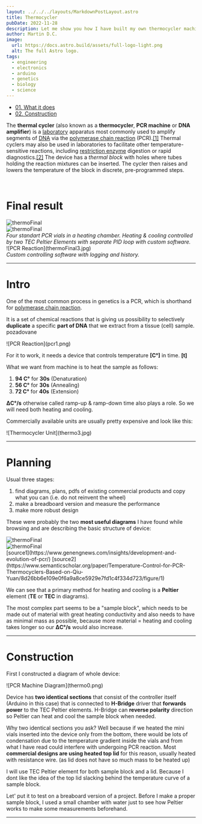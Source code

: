 ```yaml
---
layout: ../../../layouts/MarkdownPostLayout.astro
title: Thermocycler
pubDate: 2022-11-28
description: Let me show you how I have built my own thermocycler machine for PCR reactions in genetics.
author: Martin D.C.
image:
  url: https://docs.astro.build/assets/full-logo-light.png
  alt: The full Astro logo.
tags:
  - engineering
  - electronics
  - arduino
  - genetics
  - biology
  - science
---
```


- [01. What it does](#intro)
- [02. Construction](#construction)

The **thermal cycler** (also known as a **thermocycler**, **PCR machine** or **DNA amplifier**) is a [laboratory](https://en.wikipedia.org/wiki/Laboratory "Laboratory") apparatus most commonly used to amplify segments of [DNA](https://en.wikipedia.org/wiki/DNA "DNA") via the [polymerase chain reaction](https://en.wikipedia.org/wiki/Polymerase_chain_reaction) (PCR).[[1]](https://en.wikipedia.org/wiki/Thermal_cycler#cite_note-1) Thermal cyclers may also be used in laboratories to facilitate other temperature-sensitive reactions, including [restriction enzyme](https://en.wikipedia.org/wiki/Restriction_enzyme "Restriction enzyme") digestion or rapid diagnostics.[[2]](https://en.wikipedia.org/wiki/Thermal_cycler#cite_note-2) The device has a _thermal block_ with holes where tubes holding the reaction mixtures can be inserted. The cycler then raises and lowers the temperature of the block in discrete, pre-programmed steps.

<br/>

# Final result
<div class="grid">
<div class='imgWrap' data-lightbox="true"><Image src={thermo1} alt='thermoFinal' /></div>
<div class='imgWrap' data-lightbox="true"><Image src={thermo2} alt='thermoFinal' /></div>
</div>
<em>Four standart PCR vials in a heating chamber. Heating & cooling controlled by two TEC Peltier Elements with separate PID loop with custom software.</em>
<div class='imgWrap' data-lightbox="true">![PCR Reaction](thermoFinal3.jpg) </div>
<em>Custom controlling software with logging and history.</em>

---

# Intro

One of the most common process in genetics is a PCR, which is shorthand for [polymerase chain reaction](https://www.bosterbio.com/protocol-and-troubleshooting/pcr-principle).

It is a set of chemical reactions that is giving us possibility to selectively **duplicate** a specific **part of DNA** that we extract from a tissue (cell) sample.
pozadovane
<div class='imgWrap' data-lightbox="true"> ![PCR Reaction](pcr1.png) </div>

For it to work, it needs a device that controls temperature **[C°]** in time. **[t]**

What we want from machine is to heat the sample as follows:

1.  **94 C°** for **30s** (Denaturation)
2.  **56 C°**  for  **30s** (Annealing)
3.  **72 C°** for **40s** (Extension)
   
   **ΔC°/s** otherwise called ramp-up & ramp-down time also plays a role. So we will need both heating and cooling.

Commercially available units are usually pretty expensive and look like this:

<div class='imgWrap' data-lightbox="true"> ![Thermocycler Unit](thermo3.jpg) </div>

---

# Planning
Usual three stages:

1. find diagrams, plans, pdfs of existing commercial products and copy what you can (i.e. do not reinvent the wheel)
2. make a breadboard version and measure the performance 
3. make more robust design

These were probably the two **most useful diagrams** I have found while browsing and are describing the basic structure of device:
<div class="grid">
  <div class='imgWrap' data-lightbox="true"><Image src={d1} alt='thermoFinal'/></div>
  <div class='imgWrap' data-lightbox="true"><Image src={d2} alt='thermoFinal'/></div>
</div>

<div class='imgWrap' data-lightbox="true"> [source1](https://www.genengnews.com/insights/development-and-evolution-of-pcr/) [source2](https://www.semanticscholar.org/paper/Temperature-Control-for-PCR-Thermocyclers-Based-on-Qiu-Yuan/8d26bb6e109e0f6a9a8ce5929e7fd1c4f334d723/figure/1) </div>

We can see that a primary method for heating and cooling is a **Peltier** element (**TE** or **TEC** in diagrams). 

The most complex part seems to be a "sample block", which needs to be made out of material with great heating conductivity and also needs to have as minimal mass as possible, because more material = heating and cooling takes longer so our **ΔC°/s** would also increase. 

---

# Construction

First I constructed a diagram of whole device:

<div class='imgWrap' data-lightbox="true"> ![PCR Machine Diagram](thermo0.png) </div>

Device has **two identical sections** that consist of the controller itself (Arduino in this case) that is connected to **H-Bridge** driver that **forwards  power** to the TEC Peltier elements.  H-Bridge can **reverse polarity** direction so Peltier can heat and cool the sample block when needed.

Why two identical sections you ask? Well because if we heated the mini vials inserted into the device only from the bottom, there would be lots of condensation due to the temperature gradient inside the vials and from what I have read could interfere with undergoing PCR reaction. Most **commercial designs are using heated top lid** for this reason, usually heated with resistance wire. (as lid does not have so much mass to be heated up) 

I will use TEC Peltier element for both sample block and a lid. Because I dont like the idea of the top lid slacking behind the temperature curve of a sample block.

Let' put it to test on  a breaboard version of a project. Before I make  a proper sample block, I used a small chamber with water just to see how Peltier works to make some measurements beforehand.


---